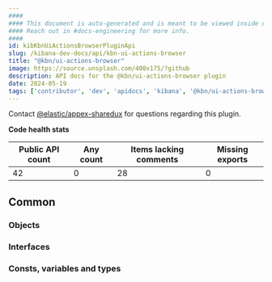 ```yaml
---
####
#### This document is auto-generated and is meant to be viewed inside our experimental, new docs system.
#### Reach out in #docs-engineering for more info.
####
id: kibKbnUiActionsBrowserPluginApi
slug: /kibana-dev-docs/api/kbn-ui-actions-browser
title: "@kbn/ui-actions-browser"
image: https://source.unsplash.com/400x175/?github
description: API docs for the @kbn/ui-actions-browser plugin
date: 2024-05-19
tags: ['contributor', 'dev', 'apidocs', 'kibana', '@kbn/ui-actions-browser']
---
```




Contact [@elastic/appex-sharedux](https://github.com/orgs/elastic/teams/appex-sharedux) for questions regarding this plugin.

**Code health stats**

| Public API count  | Any count | Items lacking comments | Missing exports |
|-------------------|-----------|------------------------|-----------------|
| 42 | 0 | 28 | 0 |

## Common

### Objects
<DocDefinitionList data={kbnUiActionsBrowserObj.common.objects}/>

### Interfaces
<DocDefinitionList data={kbnUiActionsBrowserObj.common.interfaces}/>

### Consts, variables and types
<DocDefinitionList data={kbnUiActionsBrowserObj.common.misc}/>

